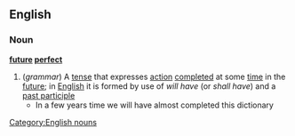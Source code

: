 ==English==
===Noun===
'''[[future]] [[perfect]]'''
#(''grammar'') A [[tense]] that expresses [[action]] [[completed]] at some [[time]] in the [[future]]; in [[English]] it is formed by use of ''will have'' (or ''shall have'') and a [[past participle]]
#* In a few years time we will have almost completed this dictionary
[[Category:English nouns]]